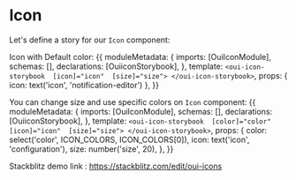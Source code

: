 
<Meta title='MDX/Icon' component={Icon} />

# Icon

Let's define a story for our `Icon` component:

Icon with Default color:
<Canvas>
  <Story name='Default color'>
  {{
    moduleMetadata: {
    imports: [OuiIconModule],
    schemas: [],
    declarations: [OuiiconStorybook],
  },
  template: `<oui-icon-storybook 
                [icon]="icon" 
                [size]="size">
                </oui-icon-storybook>`,
  props: {
    icon: text('icon', 'notification-editor')
  },
  }}
  </Story>
</Canvas>

You can change size and use specific colors on `Icon` component:
<Canvas>
  <Story name='Custom icon'>
  {{
    moduleMetadata: {
    imports: [OuiIconModule],
    schemas: [],
    declarations: [OuiiconStorybook],
  },
  template: `<oui-icon-storybook 
                [color]="color" 
                [icon]="icon" 
                [size]="size">
                </oui-icon-storybook>`,
  props: {
    color: select('color', ICON_COLORS, ICON_COLORS[0]),
    icon: text('icon', 'configuration'),
    size: number('size', 20),
  },
  }}
  </Story>
</Canvas>

Stackblitz demo link : https://stackblitz.com/edit/oui-icons

<ArgsTable of={Icon} />